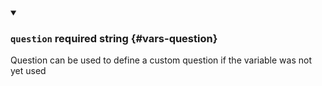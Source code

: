 
<details className="config-field" data-expandable="false" open>
<summary>

### `question` <span class="config-field-required" data-required="false">required</span> <span class="config-field-type">string</span> <span class="config-field-default"></span> <span class="config-field-enum"></span> {#vars-question}

Question can be used to define a custom question if the variable was not yet used

</summary>



</details>
